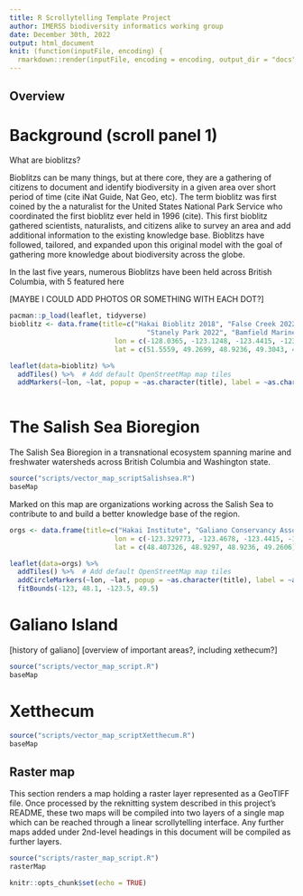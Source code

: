 ```yaml
---
title: R Scrollytelling Template Project
author: IMERSS biodiversity informatics working group
date: December 30th, 2022
output: html_document
knit: (function(inputFile, encoding) {
  rmarkdown::render(inputFile, encoding = encoding, output_dir = "docs") })
---
```

## Overview

# Background (scroll panel 1)

What are bioblitzs?

Bioblitzs can be many things, but at there core, they are a gathering of citizens to document and identify biodiversity in a given area over short period of time (cite iNat Guide, Nat Geo, etc). The term bioblitz was first coined by the a naturalist for the United States National Park Service who coordinated the first bioblitz ever held in 1996 (cite). This first bioblitz gathered scientists, naturalists, and citizens alike to survey an area and add additional information to the existing knowledge base. Bioblitzs have followed, tailored, and expanded upon this original model with the goal of gathering more knowledge about biodiversity across the globe.

In the last five years, numerous Bioblitzs have been held across British Columbia, with 5 featured here

[MAYBE I COULD ADD PHOTOS OR SOMETHING WITH EACH DOT?]


```r
pacman::p_load(leaflet, tidyverse)
bioblitz <- data.frame(title=c("Hakai Bioblitz 2018", "False Creek 2022", "Galiano Island 2019, 2023", 
                                  "Stanely Park 2022", "Bamfield Marine Sciences Centre 2022"), 
                          lon = c(-128.0365, -123.1248, -123.4415, -123.1443, -125.1428), 
                          lat = c(51.5559, 49.2699, 48.9236, 49.3043, 48.8333))

leaflet(data=bioblitz) %>%
  addTiles() %>%  # Add default OpenStreetMap map tiles
  addMarkers(~lon, ~lat, popup = ~as.character(title), label = ~as.character(title))
  
```

# The Salish Sea Bioregion

The Salish Sea Bioregion in a transnational ecosystem spanning marine and freshwater watersheds across British Columbia and Washington state.


```r
source("scripts/vector_map_scriptSalishsea.R")
baseMap
```

Marked on this map are organizations working across the Salish Sea to contribute to and build a better knowledge base of the region. 

```r
orgs <- data.frame(title=c("Hakai Institute", "Galiano Conservancy Association", "Institute for Multidisciplinary Ecological Research in the Salish Sea", "University of British Columbia"), 
                          lon = c(-123.329773, -123.4678, -123.4415, -123.2460), 
                          lat = c(48.407326, 48.9297, 48.9236, 49.2606))

leaflet(data=orgs) %>%
  addTiles() %>%  # Add default OpenStreetMap map tiles
  addCircleMarkers(~lon, ~lat, popup = ~as.character(title), label = ~as.character(title), stroke=TRUE,  color="#414487FF", opacity=0.8, fill=TRUE,  fillColor="#414487FF", fillOpacity=0.5, weight=1, ) %>%
  fitBounds(-123, 48.1, -123.5, 49.5)
```

# Galiano Island

[history of galiano]
[overview of important areas?, including xethecum?]


```r
source("scripts/vector_map_script.R")
baseMap
```


# Xetthecum


```r
source("scripts/vector_map_scriptXetthecum.R")
baseMap
```



## Raster map

This section renders a map holding a raster layer represented as a GeoTIFF file. Once processed by the reknitting system described in this project's README, these two maps will be compiled into two layers
of a single map which can be reached through a linear scrollytelling interface. Any further maps
added under 2nd-level headings in this document will be compiled as further layers.

```r
source("scripts/raster_map_script.R")
rasterMap
```

```r
knitr::opts_chunk$set(echo = TRUE)
```
